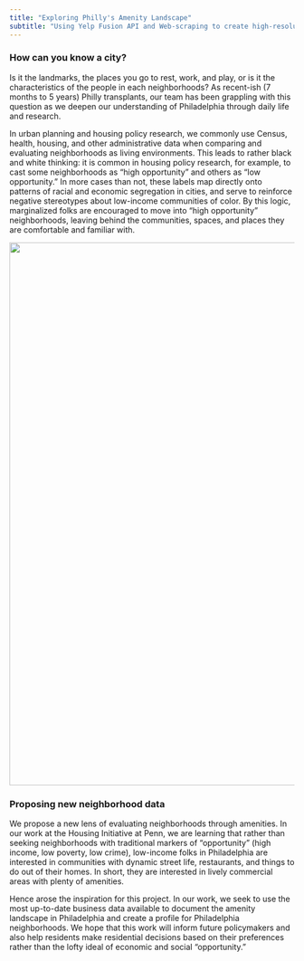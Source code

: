 ```yaml
---
title: "Exploring Philly's Amenity Landscape"
subtitle: "Using Yelp Fusion API and Web-scraping to create high-resolution neighborhood amenity profiles"
---
```


### How can you know a city? 

Is it the landmarks, the places you go to rest, work, and play, or is it the characteristics of the people in each neighborhoods? As recent-ish (7 months to 5 years) Philly transplants, our team has been grappling with this question as we deepen our understanding of Philadelphia through daily life and research. 

In urban planning and housing policy research, we commonly use Census, health, housing, and other administrative data when comparing and evaluating neighborhoods as living environments. This leads to rather black and white thinking: it is common in housing policy research, for example, to cast some neighborhoods as "high opportunity" and others as "low opportunity." In more cases than not, these labels map directly onto patterns of racial and economic segregation in cities, and serve to reinforce negative stereotypes about low-income communities of color. By this logic, marginalized folks are encouraged to move into "high opportunity" neighborhoods, leaving behind the communities, spaces, and places they are comfortable and familiar with. 

![](images/cover_pic){width=10in}

### Proposing new neighborhood data
We propose a new lens of evaluating neighborhoods through amenities. In our work at the Housing Initiative at Penn, we are learning that rather than seeking neighborhoods with traditional markers of "opportunity" (high income, low poverty, low crime), low-income folks in Philadelphia are interested in communities with dynamic street life, restaurants, and things to do out of their homes. In short, they are interested in lively commercial areas with plenty of amenities. 

Hence arose the inspiration for this project. In our work, we seek to use the most up-to-date business data available to document the amenity landscape in Philadelphia and create a profile for Philadelphia neighborhoods. We hope that this work will inform future policymakers and also help residents make residential decisions based on their preferences rather than the lofty ideal of economic and social "opportunity."

 
